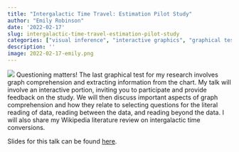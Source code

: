 ```yaml
---
title: "Intergalactic Time Travel: Estimation Pilot Study"
author: "Emily Robinson"
date: '2022-02-17'
slug: intergalactic-time-travel-estimation-pilot-study
categories: ["visual inference", "interactive graphics", "graphical testing"]
description: ''
image: 2022-02-17-emily.png
---
```


![](2022-02-17-emily.png)
Questioning matters! The last graphical test for my research involves graph comprehension and extracting information from the chart. My talk will involve an interactive portion, inviting you to participate and provide feedback on the study. We will then discuss important aspects of graph comprehension and how they relate to selecting questions for the literal reading of data, reading between the data, and reading beyond the data. I will also share my Wikipedia literature review on intergalactic time conversions.

Slides for this talk can be found [here](https://earobinson95.github.io/presentations/ISU-Graphics-Group/2022-02-16-intergalactic-population-estimation/index.html#1).
